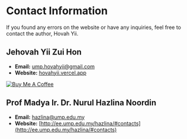 # Contact Information

If you found any errors on the website or have any inquiries, feel free to contact the author, Hovah Yii.

## Jehovah Yii Zui Hon
- **Email:** [ump.hovahyii@gmail.com](mailto:ump.hovahyii@gmail.com)
- **Website:** [hovahyii.vercel.app](http://hovahyii.vercel.app)

[![Buy Me A Coffee](https://cdn.buymeacoffee.com/buttons/v2/default-yellow.png)](https://www.buymeacoffee.com/hovahyii)


## Prof Madya Ir. Dr. Nurul Hazlina Noordin
- **Email:** [hazlina@ump.edu.my](mailto:hazlina@ump.edu.my)
- **Website:** [http://ee.ump.edu.my/hazlina/#contacts](http://ee.ump.edu.my/hazlina/#contacts)


